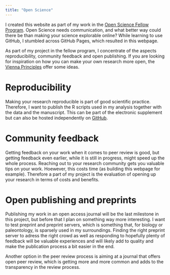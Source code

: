 ```yaml
---
title: "Open Science"
---
```


I created this website as part of my work in the [Open Science Fellow Program](https://wikimedia.de/wiki/BildungWissenschaftKultur/Fellowprogramm/Fellows). Open Science needs communication, and what better way could there be than making your science explorable online? While learning to use GitHub, I stumbled across GitHub Pages, which resulted in this webpage.



As part of my project in the fellow program, I concentrate of the aspects reproducibility, community feedback and open publishing. If you are looking for inspiration on how you can make your own research more open, the [Vienna Principles](http://viennaprinciples.org/) offer some ideas.

# Reproducibility 
Making your research reproducible is part of good scientific practice. Therefore, I want to publish the R scripts used in my analysis together with the data and the manuscript. This can be part of the electronic supplement but can also be hosted independently on [GitHub](https://github.com/).


# Community feedback
Getting feedback on your work when it comes to peer review is good, but getting feedback even earlier, while it is still in progress, might speed up the whole process. Reaching out to your research community gets you valuable tips on your work. Hoewever, this costs time (as building this webpage for example). Therefore a part of my project is the evaluation of opening up your research in terms of costs and benefits.


# Open publishing and preprints 
Publishing my work in an open access journal will be the last milestone in this project, but before that I plan on something way more interesting. I want to test preprint and preprint servers, which is something that, for biology or paleontology, is sparsely used in my surroundings. Finding the right preprint server to adress the right crowd as well as responding to hopefully plenty of feedback will be valuable experiences and will likely add to quality and make the publication process a bit easier in the end. 

Another option in the peer review process is aiming at a journal that offers open peer review, which is getting more and more common and adds to the transparency in the review process.


